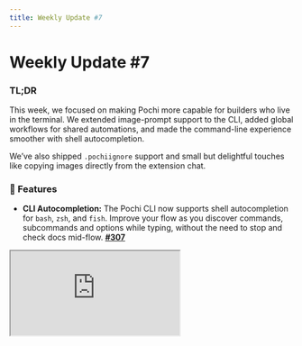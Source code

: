 ```yaml
---
title: Weekly Update #7
---
```


# Weekly Update #7

### TL;DR

This week, we focused on making Pochi more capable for builders who live in the terminal. We extended image-prompt support to the CLI, added global workflows for shared automations, and made the command-line experience smoother with shell autocompletion.

We’ve also shipped `.pochiignore` support and small but delightful touches like copying images directly from the extension chat.

### 🚀 Features


- **CLI Autocompletion:** The Pochi CLI now supports shell autocompletion for `bash`, `zsh`, and `fish`. Improve your flow as you discover commands, subcommands and options while typing, without the need to stop and check docs mid-flow. **[#307](https://github.com/TabbyML/pochi/issues/307)**



<div
className="w-12/15 md:ml-8 *:shadow-xl/30 *:rounded-lg"
  style={{
    position: "relative",
    paddingBottom: "53.7%",
    marginBottom: 20,
    height: 0,
    overflow: "hidden",
    maxWidth: "100%",
  }}
>
  <iframe
    src="https://drive.google.com/file/d/1b99FOfdh5H_HZvAvJMibXW3v-QLOq8uo/preview"
    style={{
      position: "absolute",
      top: 0,
      left: 0,
      width: "100%",
      height: "100%",
      border: "none",
      borderRadius: "8px",
    }}
    allowFullScreen
    title="Shell autocomplete"
  />
</div>

- **Global Workflows:** You can now store workflows globally in `~/.pochi/workflows`, and Pochi will load them across all workspaces. Easily share automations, setups, or linting rules, while allowing your team to maintain consistent review or deployment routines.**[#123](https://github.com/TabbyML/pochi/issues/123)**, **[#517](https://github.com/TabbyML/pochi/issues/517)**


- **Image Prompts in CLI:** You can pass images directly to Pochi from the CLI, be it a diagram, a UI screenshot, or a flow chart. Models interpret and respond to your visuals, explaining issues, parsing charts and generating code based on UI mockups. **[#513](https://github.com/TabbyML/pochi/issues/513)**


### ✨ Enhancements

- **`.pochiignore` Support:** You can now use `.pochiignore` (just like `.gitignore`) to exclude files and directories from Pochi’s context, keeping your large repositories lean and your prompts focused on the task at hand. **[#515](https://github.com/TabbyML/pochi/issues/515)** , **[#516](https://github.com/TabbyML/pochi/issues/516)**<break></break>

```bash
# Example .pochiignore
node_modules/
dist/
*.log
```


- **Copy Images from MCP and Attachments:** You can now right-click any image generated by MCP tools or shared in chat to copy it to your clipboard or open it in an editor tab. A small addition, but a big win for anyone working with visual data or model-generated diagrams. **[#500](https://github.com/TabbyML/pochi/issues/500)**


<div
className="w-12/15 md:ml-8 *:shadow-xl/30 *:rounded-lg"
  style={{
    position: "relative",
    paddingBottom: "53.7%",
    marginBottom: 20,
    height: 0,
    overflow: "hidden",
    maxWidth: "100%",
  }}
>
  <iframe
    src="https://drive.google.com/file/d/13ib68zpqSpClaJqu2WLlKDInCvF_PslW/preview"
    style={{
      position: "absolute",
      top: 0,
      left: 0,
      width: "100%",
      height: "100%",
      border: "none",
      borderRadius: "8px",
    }}
    allowFullScreen
    title="Copy Images from MCP and Attachments"
  />
</div>


### 🐛 Bug fixes

- **Command Execution Queue Handling:** Commands in VS Code now run sequentially in isolated queues in order to prevent race conditions and improve error handling. **[#528](https://github.com/TabbyML/pochi/issues/528)**

- **CLI Message Deduplication:** Messages are now printed once, avoiding duplicates when streaming output. This saves you the hassle of skimming through verbose logs or overlapping text when reviewing results from the CLI. **[#512](https://github.com/TabbyML/pochi/issues/512)**

